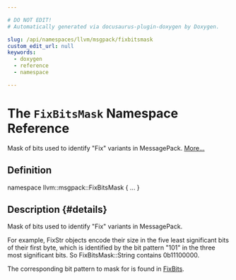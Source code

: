 ```yaml
---

# DO NOT EDIT!
# Automatically generated via docusaurus-plugin-doxygen by Doxygen.

slug: /api/namespaces/llvm/msgpack/fixbitsmask
custom_edit_url: null
keywords:
  - doxygen
  - reference
  - namespace

---
```





# The `FixBitsMask` Namespace Reference

<DoxygenPage pluginConfig={pluginConfig}>

Mask of bits used to identify &quot;Fix&quot; variants in MessagePack. <a href="#details">More...</a>

## Definition

<CodeBlock>namespace llvm::msgpack::FixBitsMask &#123; ... &#125;</CodeBlock>

## Description {#details}

Mask of bits used to identify &quot;Fix&quot; variants in MessagePack.

For example, FixStr objects encode their size in the five least significant bits of their first byte, which is identified by the bit pattern &quot;101&quot; in the three most significant bits. So FixBitsMask::String contains 0b11100000.

The corresponding bit pattern to mask for is found in <a href="/docs/api/namespaces/llvm/msgpack/fixbits">FixBits</a>.

</DoxygenPage>
